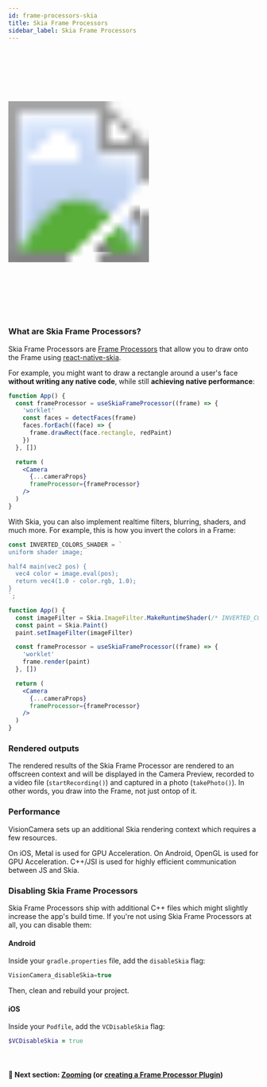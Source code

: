 ```yaml
---
id: frame-processors-skia
title: Skia Frame Processors
sidebar_label: Skia Frame Processors
---
```



<div>
  <svg xmlns="http://www.w3.org/2000/svg" width="283" height="535" style={{ float: 'right' }}>
    <image href={useBaseUrl("img/frame-processors.gif")} x="18" y="33" width="247" height="469"  />
    <image href={useBaseUrl("img/frame.png")} width="283" height="535" />
  </svg>
</div>

### What are Skia Frame Processors?

Skia Frame Processors are [Frame Processors](frame-processors) that allow you to draw onto the Frame using [react-native-skia](https://github.com/Shopify/react-native-skia).

For example, you might want to draw a rectangle around a user's face **without writing any native code**, while still **achieving native performance**:

```jsx
function App() {
  const frameProcessor = useSkiaFrameProcessor((frame) => {
    'worklet'
    const faces = detectFaces(frame)
    faces.forEach((face) => {
      frame.drawRect(face.rectangle, redPaint)
    })
  }, [])

  return (
    <Camera
      {...cameraProps}
      frameProcessor={frameProcessor}
    />
  )
}
```

With Skia, you can also implement realtime filters, blurring, shaders, and much more. For example, this is how you invert the colors in a Frame:

```jsx
const INVERTED_COLORS_SHADER = `
uniform shader image;

half4 main(vec2 pos) {
  vec4 color = image.eval(pos);
  return vec4(1.0 - color.rgb, 1.0);
}
`;

function App() {
  const imageFilter = Skia.ImageFilter.MakeRuntimeShader(/* INVERTED_COLORS_SHADER */)
  const paint = Skia.Paint()
  paint.setImageFilter(imageFilter)

  const frameProcessor = useSkiaFrameProcessor((frame) => {
    'worklet'
    frame.render(paint)
  }, [])

  return (
    <Camera
      {...cameraProps}
      frameProcessor={frameProcessor}
    />
  )
}
```

### Rendered outputs

The rendered results of the Skia Frame Processor are rendered to an offscreen context and will be displayed in the Camera Preview, recorded to a video file (`startRecording()`) and captured in a photo (`takePhoto()`). In other words, you draw into the Frame, not just ontop of it.

### Performance

VisionCamera sets up an additional Skia rendering context which requires a few resources.

On iOS, Metal is used for GPU Acceleration. On Android, OpenGL is used for GPU Acceleration.
C++/JSI is used for highly efficient communication between JS and Skia.

### Disabling Skia Frame Processors

Skia Frame Processors ship with additional C++ files which might slightly increase the app's build time. If you're not using Skia Frame Processors at all, you can disable them:

#### Android

Inside your `gradle.properties` file, add the `disableSkia` flag:

```groovy
VisionCamera_disableSkia=true
```

Then, clean and rebuild your project.

#### iOS

Inside your `Podfile`, add the `VCDisableSkia` flag:

```ruby
$VCDisableSkia = true
```


<br />

#### 🚀 Next section: [Zooming](/docs/guides/zooming) (or [creating a Frame Processor Plugin](/docs/guides/frame-processors-plugins-overview))
